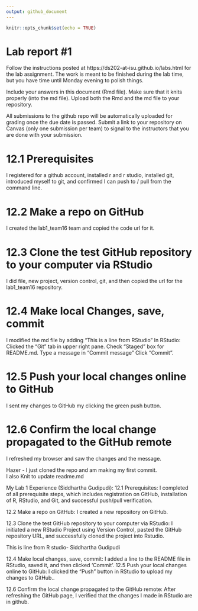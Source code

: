 ```yaml
---
output: github_document
---
```


<!-- README.md is generated from README.Rmd. Please edit the README.Rmd file -->


```r
knitr::opts_chunk$set(echo = TRUE)
```

# Lab report #1

Follow the instructions posted at https://ds202-at-isu.github.io/labs.html for the lab assignment. The work is meant to be finished during the lab time, but you have time until Monday evening to polish things.

Include your answers in this document (Rmd file). Make sure that it knits properly (into the md file). Upload both the Rmd and the md file to your repository.  

All submissions to the github repo will be automatically uploaded for grading once the due date is passed.
Submit a link to your repository on Canvas (only one submission per team) to signal to the instructors that you are done with your submission.

# 12.1 Prerequisites 

I registered for a github account, installed r and r studio, installed git, introduced myself to git, and confirmed I can push to / pull from the command line. 

# 12.2 Make a repo on GitHub 

I created the lab1_team16 team and copied the code url for it. 

# 12.3 Clone the test GitHub repository to your computer via RStudio 

I did file, new project, version control, git, and then copied the url for the lab1_team16  repository. 

# 12.4 Make local Changes, save, commit 

I modified the md file by adding "This is a line from RStudio" 
In RStudio:
Clicked the “Git” tab in upper right pane.
Check “Staged” box for README.md.
Type a message in “Commit message”
Click “Commit”.

# 12.5 Push your local changes online to GitHub 


I sent my changes to GitHub my clicking the green push button.

# 12.6 Confirm the local change propagated to the GitHub remote 

I refreshed my browser and saw the changes and the message.

Hazer - I just cloned the repo and am making my first commit.\
I also Knit to update readme.md

My Lab 1 Experience (Siddhartha Gudipudi):
12.1 Prerequisites: I completed of all prerequisite steps, which includes registration on GitHub, installation of R, RStudio, and Git, and successful push/pull verification.

12.2 Make a repo on GitHub: I created a new repository on GitHub.

12.3 Clone the test GitHub repository to your computer via RStudio: I initiated a new RStudio Project using Version Control, pasted the GitHub repository URL, and successfully cloned the project into Rstudio.

This is line from R studio- Siddhartha Gudipudi

12.4 Make local changes, save, commit: I added a line to the README file in RStudio, saved it, and then clicked 'Commit'.
12.5 Push your local changes online to GitHub: I clicked the "Push" button in RStudio to upload my changes to GitHub..

12.6 Confirm the local change propagated to the GitHub remote: After refreshing the GitHub page, I verified that the changes I made in RStudio are in github.

